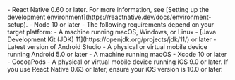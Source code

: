 
<PlatformWrapper platform="react-native">
- React Native 0.60 or later. For more information, see [Setting up the development environment](https://reactnative.dev/docs/environment-setup).
- Node 10 or later
- The following requirements depend on your target platform:
<Tabs>
    <TabItem value="tab1" label="Android" default>
    - A machine running macOS, Windows, or Linux
    - [Java Development Kit (JDK) 11](https://openjdk.org/projects/jdk/11/) or later
    - Latest version of Android Studio
    - A physical or virtual mobile device running Android 5.0 or later
    </TabItem>
    <TabItem value="tab2" label="iOS">
    - A machine running macOS
    - Xcode 10 or later
    - CocoaPods
    - A physical or virtual mobile device running iOS 9.0 or later. 
        If you use React Native 0.63 or later, ensure your iOS version is 10.0 or later.
    </TabItem>
</Tabs>

</PlatformWrapper>
